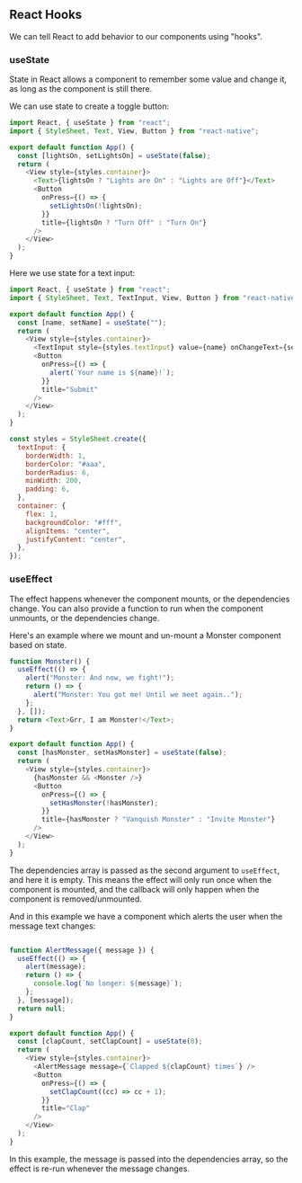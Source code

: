 
## React Hooks

We can tell React to add behavior to our components using "hooks".

### useState

State in React allows a component to remember some value and change it, as long as the component is still there.

We can use state to create a toggle button:

```js
import React, { useState } from "react";
import { StyleSheet, Text, View, Button } from "react-native";

export default function App() {
  const [lightsOn, setLightsOn] = useState(false);
  return (
    <View style={styles.container}>
      <Text>{lightsOn ? "Lights are On" : "Lights are Off"}</Text>
      <Button
        onPress={() => {
          setLightsOn(!lightsOn);
        }}
        title={lightsOn ? "Turn Off" : "Turn On"}
      />
    </View>
  );
}
```

Here we use state for a text input:

```js
import React, { useState } from "react";
import { StyleSheet, Text, TextInput, View, Button } from "react-native";

export default function App() {
  const [name, setName] = useState("");
  return (
    <View style={styles.container}>
      <TextInput style={styles.textInput} value={name} onChangeText={setName} />
      <Button
        onPress={() => {
          alert(`Your name is ${name}!`);
        }}
        title="Submit"
      />
    </View>
  );
}

const styles = StyleSheet.create({
  textInput: {
    borderWidth: 1,
    borderColor: "#aaa",
    borderRadius: 6,
    minWidth: 200,
    padding: 6,
  },
  container: {
    flex: 1,
    backgroundColor: "#fff",
    alignItems: "center",
    justifyContent: "center",
  },
});

```

### useEffect

The effect happens whenever the component mounts, or the dependencies change. You can also provide a function to run when the component unmounts, or the dependencies change.

Here's an example where we mount and un-mount a Monster component based on state.

```js
function Monster() {
  useEffect(() => {
    alert("Monster: And now, we fight!");
    return () => {
      alert("Monster: You got me! Until we meet again..");
    };
  }, []);
  return <Text>Grr, I am Monster!</Text>;
}

export default function App() {
  const [hasMonster, setHasMonster] = useState(false);
  return (
    <View style={styles.container}>
      {hasMonster && <Monster />}
      <Button
        onPress={() => {
          setHasMonster(!hasMonster);
        }}
        title={hasMonster ? "Vanquish Monster" : "Invite Monster"}
      />
    </View>
  );
}
```

The dependencies array is passed as the second argument to `useEffect`, and here it is empty. This means the effect will only run once when the component is mounted, and the callback will only happen when the component is removed/unmounted.

And in this example we have a component which alerts the user when the message text changes:

```js

function AlertMessage({ message }) {
  useEffect(() => {
    alert(message);
    return () => {
      console.log(`No longer: ${message}`);
    };
  }, [message]);
  return null;
}

export default function App() {
  const [clapCount, setClapCount] = useState(0);
  return (
    <View style={styles.container}>
      <AlertMessage message={`Clapped ${clapCount} times`} />
      <Button
        onPress={() => {
          setClapCount((cc) => cc + 1);
        }}
        title="Clap"
      />
    </View>
  );
}
```

In this example, the message is passed into the dependencies array, so the effect is re-run whenever the message changes.
